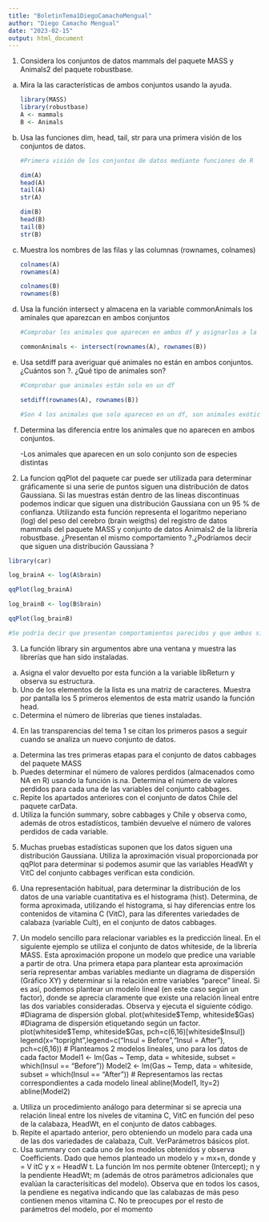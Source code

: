 ```yaml
---
title: "BoletinTema1DiegoCamachoMengual"
author: "Diego Camacho Mengual"
date: "2023-02-15"
output: html_document
---
```


1.  Considera los conjuntos de datos mammals del paquete MASS y Animals2 del paquete robustbase.

<!-- -->

a.  Mira la las características de ambos conjuntos usando la ayuda.

    ```r
    library(MASS)
    library(robustbase)
    A <- mammals
    B <- Animals
    ```

b.  Usa las funciones dim, head, tail, str para una primera visión de los conjuntos de datos.

    ```r

    #Primera visión de los conjuntos de datos mediante funciones de R

    dim(A)
    head(A)
    tail(A)
    str(A)
    ```

    ```r
    dim(B)
    head(B)
    tail(B)
    str(B)
    ```

c.  Muestra los nombres de las filas y las columnas (rownames, colnames)

    ```r
    colnames(A)
    rownames(A)
    ```

    ```r
    colnames(B)
    rownames(B)
    ```

d.  Usa la función intersect y almacena en la variable commonAnimals los aminales que aparezcan en ambos conjuntos

    ```r
    #Comprobar los animales que aparecen en ambos df y asignarlos a la variable commonAnimals

    commonAnimals <- intersect(rownames(A), rownames(B))

    ```

e.  Usa setdiff para averiguar qué animales no están en ambos conjuntos. ¿Cuántos son ?. ¿Qué tipo de animales son?

    ```r

    #Comprobar que animales están solo en un df

    setdiff(rownames(A), rownames(B))

    #Son 4 los animales que solo aparecen en un df, son animales exóticos
    ```

f.  Determina las diferencia entre los animales que no aparecen en ambos conjuntos.

    -Los animales que aparecen en un solo conjunto son de especies distintas

<!-- -->

2.  La funcion qqPlot del paquete car puede ser utilizada para determinar gráficamente si una serie de puntos siguen una distribución de datos Gaussiana. Si las muestras están dentro de las líneas discontinuas podemos indicar que siguen una distribución Gaussiana con un 95 % de confianza. Utilizando esta función representa el logaritmo neperiano (log) del peso del cerebro (brain weigths) del registro de datos mammals del paquete MASS y conjunto de datos Animals2 de la librería robustbase. ¿Presentan el mismo comportamiento ?.¿Podríamos decir que siguen una distribución Gaussiana ?

```r
library(car)

log_brainA <- log(A$brain) 

qqPlot(log_brainA)

log_brainB <- log(B$brain)

qqPlot(log_brainB)

#Se podría decir que presentan comportamientos parecidos y que ambos siguen una distribución gaussiana
```

3.  La función library sin argumentos abre una ventana y muestra las librerías que han sido instaladas.

<!-- -->

a.  Asigna el valor devuelto por esta función a la variable libReturn y observa su estructura.
b.  Uno de los elementos de la lista es una matriz de caracteres. Muestra por pantalla los 5 primeros elementos de esta matriz usando la función head.
c.  Determina el número de librerías que tienes instaladas.

<!-- -->

4.  En las transparencias del tema 1 se citan los primeros pasos a seguir cuando se analiza un nuevo conjunto de datos.

<!-- -->

a.  Determina las tres primeras etapas para el conjunto de datos cabbages del paquete MASS
b.  Puedes determinar el número de valores perdidos (almacenados como NA en R) usando la función is.na. Determina el número de valores perdidos para cada una de las variables del conjunto cabbages.
c.  Repite los apartados anteriores con el conjunto de datos Chile del paquete carData.
d.  Utiliza la función summary, sobre cabbages y Chile y observa como, además de otros estadísticos, también devuelve el número de valores perdidos de cada variable.

<!-- -->

5.  Muchas pruebas estadísticas suponen que los datos siguen una distribución Gaussiana. Utiliza la aproximación visual proporcionada por qqPlot para determinar si podemos asumir que las variables HeadWt y VitC del conjunto cabbages verifican esta condición.

6.  Una representación habitual, para determinar la distribución de los datos de una variable cuantitativa es el histograma (hist). Determina, de forma aproximada, utilizando el histograma, si hay diferencias entre los contenidos de vitamina C (VitC), para las diferentes variedades de calabaza (variable Cult), en el conjunto de datos cabbages.

7.  Un modelo sencillo para relacionar variables es la predicción lineal. En el siguiente ejemplo se utiliza el conjunto de datos whiteside, de la librería MASS. Esta aproximación propone un modelo que predice una variable a partir de otra. Una primera etapa para plantear esta aproximación sería representar ambas variables mediante un diagrama de dispersión (Gráfico XY) y determinar si la relación entre variables "parece" lineal. Si es así, podemos plantear un modelo lineal (en este caso según un factor), donde se aprecia claramente que existe una relación lineal entre las dos variables consideradas. Observa y ejecuta el siguiente código. #Diagrama de dispersión global. plot(whiteside\$Temp, whiteside\$Gas) #Diagrama de dispersión etiquetando según un factor. plot(whiteside\$Temp, whiteside\$Gas, pch=c(6,16)[whiteside\$Insul]) legend(x="topright",legend=c("Insul = Before","Insul = After"), pch=c(6,16)) \# Planteamos 2 modelos lineales, uno para los datos de cada factor Model1 \<- lm(Gas \~ Temp, data = whiteside, subset = which(Insul == "Before")) Model2 \<- lm(Gas \~ Temp, data = whiteside, subset = which(Insul == "After")) \# Representamos las rectas correspondientes a cada modelo lineal abline(Model1, lty=2) abline(Model2)

<!-- -->

a.  Utiliza un procedimiento análogo para determinar si se aprecia una relación lineal entre los niveles de vitamina C, VitC en función del peso de la calabaza, HeadWt, en el conjunto de datos cabbages.
b.  Repite el apartado anterior, pero obteniendo un modelo para cada una de las dos variedades de calabaza, Cult. VerParámetros básicos plot.
c.  Usa summary con cada uno de los modelos obtenidos y observa Coefficients. Dado que hemos planteado un modelo y = mx+n, donde y = V itC y x = HeadW t. La función lm nos permite obtener (Intercept); n y la pendiente HeadWt; m (además de otros parámetros adicionales que evalúan la caracterísiticas del modelo). Observa que en todos los casos, la pendiene es negativa indicando que las calabazas de más peso contienen menos vitamina C. No te preocupes por el resto de parámetros del modelo, por el momento
